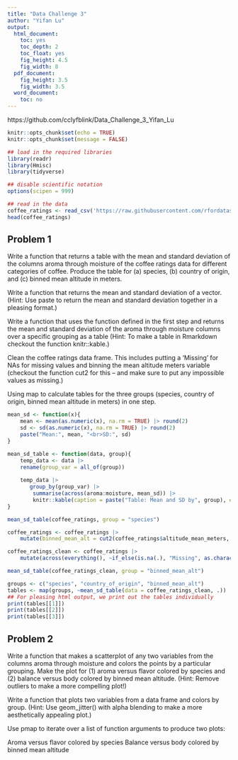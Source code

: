 ```yaml
---
title: "Data Challenge 3"
author: "Yifan Lu"
output:
  html_document:
    toc: yes
    toc_depth: 2
    toc_float: yes
    fig_height: 4.5
    fig_width: 8
  pdf_document:
    fig_height: 3.5
    fig_width: 3.5
  word_document:
    toc: no
---
```

https://github.com/cclyfblink/Data_Challenge_3_Yifan_Lu

```r
knitr::opts_chunk$set(echo = TRUE)
knitr::opts_chunk$set(message = FALSE)
```
```r
## load in the required libraries 
library(readr)
library(Hmisc)
library(tidyverse)

## disable scientific notation
options(scipen = 999)
```

```r
## read in the data 
coffee_ratings <- read_csv('https://raw.githubusercontent.com/rfordatascience/tidytuesday/master/data/2020/2020-07-07/coffee_ratings.csv')
head(coffee_ratings)
```

## Problem 1
Write a function that returns a table with the mean and standard deviation of the columns aroma through moisture of the coffee ratings data for different categories of coffee. Produce the table for (a) species, (b) country of origin, and (c) binned mean altitude in meters.

Write a function that returns the mean and standard deviation of a vector. (Hint: Use paste to return the mean and standard deviation together in a pleasing format.)

Write a function that uses the function defined in the first step and returns the mean and standard deviation of the aroma through moisture columns over a specific grouping as a table (Hint: To make a table in Rmarkdown checkout the function knitr::kable.)

Clean the coffee ratings data frame. This includes putting a ‘Missing’ for NAs for missing values and binning the mean altitude meters variable (checkout the function cut2 for this – and make sure to put any impossible values as missing.)

Using map to calculate tables for the three groups (species, country of origin, binned mean altitude in meters) in one step.

```r
mean_sd <- function(x){
    mean <- mean(as.numeric(x), na.rm = TRUE) |> round(2)
    sd <- sd(as.numeric(x), na.rm = TRUE) |> round(2)
    paste("Mean:", mean, "<br>SD:", sd)
}
```

```r
mean_sd_table <- function(data, group){
    temp_data <- data |>
    rename(group_var = all_of(group))
    
    temp_data |>
       group_by(group_var) |>
        summarise(across(aroma:moisture, mean_sd)) |>
        knitr::kable(caption = paste("Table: Mean and SD by", group), escape = FALSE)
}

mean_sd_table(coffee_ratings, group = "species")
```

```r
coffee_ratings <- coffee_ratings |>
    mutate(binned_mean_alt = cut2(coffee_ratings$altitude_mean_meters, c(1000, 2000, 3000, 4000, 5000)))

coffee_ratings_clean <- coffee_ratings |> 
    mutate(across(everything(), ~if_else(is.na(.), "Missing", as.character(.))))
```

```r
mean_sd_table(coffee_ratings_clean, group = "binned_mean_alt")
```

```r
groups <- c("species", "country_of_origin", "binned_mean_alt")
tables <- map(groups, ~mean_sd_table(data = coffee_ratings_clean, .))
## For pleasing html output, we print out the tables individually
print(tables[[1]])
print(tables[[2]])
print(tables[[3]])
```


## Problem 2
Write a function that makes a scatterplot of any two variables from the columns aroma through moisture and colors the points by a particular grouping. Make the plot for (1) aroma versus flavor colored by species and (2) balance versus body colored by binned mean altitude. (Hint: Remove outliers to make a more compelling plot!)

Write a function that plots two variables from a data frame and colors by group. (Hint: Use geom_jitter() with alpha blending to make a more aesthetically appealing plot.)

Use pmap to iterate over a list of function arguments to produce two plots:

Aroma versus flavor colored by species
Balance versus body colored by binned mean altitude